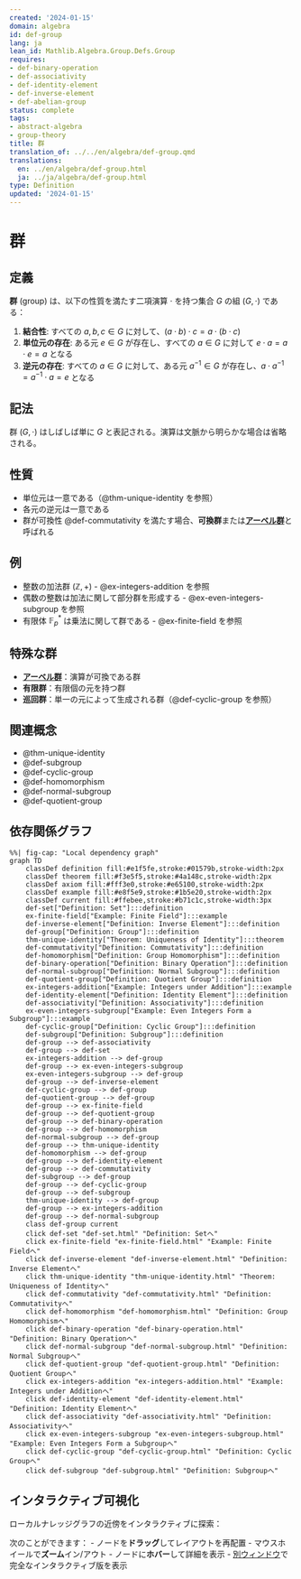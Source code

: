 ```yaml
---
created: '2024-01-15'
domain: algebra
id: def-group
lang: ja
lean_id: Mathlib.Algebra.Group.Defs.Group
requires:
- def-binary-operation
- def-associativity
- def-identity-element
- def-inverse-element
- def-abelian-group
status: complete
tags:
- abstract-algebra
- group-theory
title: 群
translation_of: ../../en/algebra/def-group.qmd
translations:
  en: ../en/algebra/def-group.html
  ja: ../ja/algebra/def-group.html
type: Definition
updated: '2024-01-15'
---
```


# 群

## 定義

**群** (group) は、以下の性質を満たす二項演算 $\cdot$ を持つ集合 $G$ の組 $(G, \cdot)$ である：

1. **結合性**: すべての $a, b, c \in G$ に対して、$(a \cdot b) \cdot c = a \cdot (b \cdot c)$
2. **単位元の存在**: ある元 $e \in G$ が存在し、すべての $a \in G$ に対して $e \cdot a = a \cdot e = a$ となる
3. **逆元の存在**: すべての $a \in G$ に対して、ある元 $a^{-1} \in G$ が存在し、$a \cdot a^{-1} = a^{-1} \cdot a = e$ となる

## 記法

群 $(G, \cdot)$ はしばしば単に $G$ と表記される。演算は文脈から明らかな場合は省略される。

## 性質

- 単位元は一意である（@thm-unique-identity を参照）
- 各元の逆元は一意である
- 群が可換性 @def-commutativity を満たす場合、**可換群**または**[アーベル群](def-abelian-group.qmd)**と呼ばれる

## 例

- 整数の加法群 $(\mathbb{Z}, +)$ - @ex-integers-addition を参照
- 偶数の整数は加法に関して部分群を形成する - @ex-even-integers-subgroup を参照
- 有限体 $\mathbb{F}_p^*$ は乗法に関して群である - @ex-finite-field を参照

## 特殊な群

- **[アーベル群](def-abelian-group.qmd)**：演算が可換である群
- **有限群**：有限個の元を持つ群
- **巡回群**：単一の元によって生成される群（@def-cyclic-group を参照）

## 関連概念

- @thm-unique-identity
- @def-subgroup
- @def-cyclic-group
- @def-homomorphism
- @def-normal-subgroup
- @def-quotient-group

## 依存関係グラフ

```mermaid
%%| fig-cap: "Local dependency graph"
graph TD
    classDef definition fill:#e1f5fe,stroke:#01579b,stroke-width:2px
    classDef theorem fill:#f3e5f5,stroke:#4a148c,stroke-width:2px
    classDef axiom fill:#fff3e0,stroke:#e65100,stroke-width:2px
    classDef example fill:#e8f5e9,stroke:#1b5e20,stroke-width:2px
    classDef current fill:#ffebee,stroke:#b71c1c,stroke-width:3px
    def-set["Definition: Set"]:::definition
    ex-finite-field["Example: Finite Field"]:::example
    def-inverse-element["Definition: Inverse Element"]:::definition
    def-group["Definition: Group"]:::definition
    thm-unique-identity["Theorem: Uniqueness of Identity"]:::theorem
    def-commutativity["Definition: Commutativity"]:::definition
    def-homomorphism["Definition: Group Homomorphism"]:::definition
    def-binary-operation["Definition: Binary Operation"]:::definition
    def-normal-subgroup["Definition: Normal Subgroup"]:::definition
    def-quotient-group["Definition: Quotient Group"]:::definition
    ex-integers-addition["Example: Integers under Addition"]:::example
    def-identity-element["Definition: Identity Element"]:::definition
    def-associativity["Definition: Associativity"]:::definition
    ex-even-integers-subgroup["Example: Even Integers Form a Subgroup"]:::example
    def-cyclic-group["Definition: Cyclic Group"]:::definition
    def-subgroup["Definition: Subgroup"]:::definition
    def-group --> def-associativity
    def-group --> def-set
    ex-integers-addition --> def-group
    def-group --> ex-even-integers-subgroup
    ex-even-integers-subgroup --> def-group
    def-group --> def-inverse-element
    def-cyclic-group --> def-group
    def-quotient-group --> def-group
    def-group --> ex-finite-field
    def-group --> def-quotient-group
    def-group --> def-binary-operation
    def-group --> def-homomorphism
    def-normal-subgroup --> def-group
    def-group --> thm-unique-identity
    def-homomorphism --> def-group
    def-group --> def-identity-element
    def-group --> def-commutativity
    def-subgroup --> def-group
    def-group --> def-cyclic-group
    def-group --> def-subgroup
    thm-unique-identity --> def-group
    def-group --> ex-integers-addition
    def-group --> def-normal-subgroup
    class def-group current
    click def-set "def-set.html" "Definition: Setへ"
    click ex-finite-field "ex-finite-field.html" "Example: Finite Fieldへ"
    click def-inverse-element "def-inverse-element.html" "Definition: Inverse Elementへ"
    click thm-unique-identity "thm-unique-identity.html" "Theorem: Uniqueness of Identityへ"
    click def-commutativity "def-commutativity.html" "Definition: Commutativityへ"
    click def-homomorphism "def-homomorphism.html" "Definition: Group Homomorphismへ"
    click def-binary-operation "def-binary-operation.html" "Definition: Binary Operationへ"
    click def-normal-subgroup "def-normal-subgroup.html" "Definition: Normal Subgroupへ"
    click def-quotient-group "def-quotient-group.html" "Definition: Quotient Groupへ"
    click ex-integers-addition "ex-integers-addition.html" "Example: Integers under Additionへ"
    click def-identity-element "def-identity-element.html" "Definition: Identity Elementへ"
    click def-associativity "def-associativity.html" "Definition: Associativityへ"
    click ex-even-integers-subgroup "ex-even-integers-subgroup.html" "Example: Even Integers Form a Subgroupへ"
    click def-cyclic-group "def-cyclic-group.html" "Definition: Cyclic Groupへ"
    click def-subgroup "def-subgroup.html" "Definition: Subgroupへ"
```

## インタラクティブ可視化

ローカルナレッジグラフの近傍をインタラクティブに探索：

::: {.graph-viz data-id="def-group" data-width="700" data-height="500"}
:::

次のことができます：
- ノードを**ドラッグ**してレイアウトを再配置
- マウスホイールで**ズーム**イン/アウト
- ノードに**ホバー**して詳細を表示
- [別ウィンドウ](../../output/interactive/def-group.html){target="_blank"}で完全なインタラクティブ版を表示
